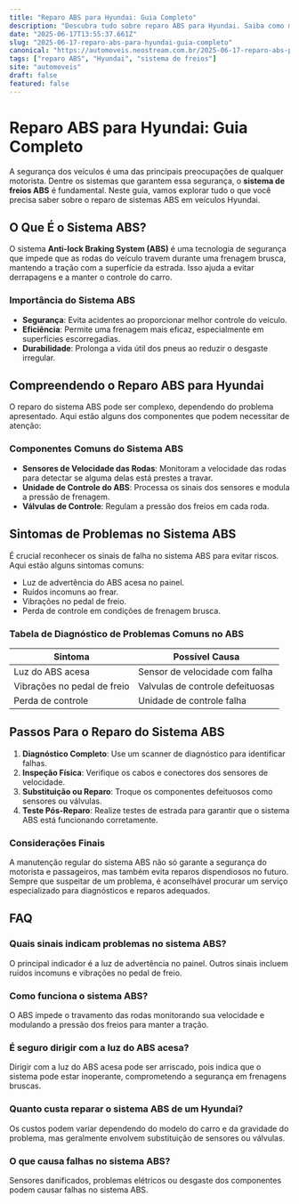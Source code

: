 ```yaml
---
title: "Reparo ABS para Hyundai: Guia Completo"
description: "Descubra tudo sobre reparo ABS para Hyundai. Saiba como manter seu carro seguro e eficiente. Leia agora nosso guia."
date: "2025-06-17T13:55:37.661Z"
slug: "2025-06-17-reparo-abs-para-hyundai-guia-completo"
canonical: "https://automoveis.neostream.com.br/2025-06-17-reparo-abs-para-hyundai-guia-completo"
tags: ["reparo ABS", "Hyundai", "sistema de freios"]
site: "automoveis"
draft: false
featured: false
---
```


# Reparo ABS para Hyundai: Guia Completo

A segurança dos veículos é uma das principais preocupações de qualquer motorista. Dentre os sistemas que garantem essa segurança, o **sistema de freios ABS** é fundamental. Neste guia, vamos explorar tudo o que você precisa saber sobre o reparo de sistemas ABS em veículos Hyundai.

## O Que É o Sistema ABS?

O sistema **Anti-lock Braking System (ABS)** é uma tecnologia de segurança que impede que as rodas do veículo travem durante uma frenagem brusca, mantendo a tração com a superfície da estrada. Isso ajuda a evitar derrapagens e a manter o controle do carro.

### Importância do Sistema ABS

- **Segurança**: Evita acidentes ao proporcionar melhor controle do veículo.
- **Eficiência**: Permite uma frenagem mais eficaz, especialmente em superfícies escorregadias.
- **Durabilidade**: Prolonga a vida útil dos pneus ao reduzir o desgaste irregular.

## Compreendendo o Reparo ABS para Hyundai

O reparo do sistema ABS pode ser complexo, dependendo do problema apresentado. Aqui estão alguns dos componentes que podem necessitar de atenção:

### Componentes Comuns do Sistema ABS

- **Sensores de Velocidade das Rodas**: Monitoram a velocidade das rodas para detectar se alguma delas está prestes a travar.
- **Unidade de Controle do ABS**: Processa os sinais dos sensores e modula a pressão de frenagem.
- **Válvulas de Controle**: Regulam a pressão dos freios em cada roda.

## Sintomas de Problemas no Sistema ABS

É crucial reconhecer os sinais de falha no sistema ABS para evitar riscos. Aqui estão alguns sintomas comuns:

- Luz de advertência do ABS acesa no painel.
- Ruídos incomuns ao frear.
- Vibrações no pedal de freio.
- Perda de controle em condições de frenagem brusca.

### Tabela de Diagnóstico de Problemas Comuns no ABS

| Sintoma                     | Possível Causa                 |
|-----------------------------|--------------------------------|
| Luz do ABS acesa            | Sensor de velocidade com falha |
| Vibrações no pedal de freio | Valvulas de controle defeituosas|
| Perda de controle           | Unidade de controle falha     |

## Passos Para o Reparo do Sistema ABS

1. **Diagnóstico Completo**: Use um scanner de diagnóstico para identificar falhas.
2. **Inspeção Física**: Verifique os cabos e conectores dos sensores de velocidade.
3. **Substituição ou Reparo**: Troque os componentes defeituosos como sensores ou válvulas.
4. **Teste Pós-Reparo**: Realize testes de estrada para garantir que o sistema ABS está funcionando corretamente.

### Considerações Finais

A manutenção regular do sistema ABS não só garante a segurança do motorista e passageiros, mas também evita reparos dispendiosos no futuro. Sempre que suspeitar de um problema, é aconselhável procurar um serviço especializado para diagnósticos e reparos adequados.

## FAQ

### Quais sinais indicam problemas no sistema ABS?
O principal indicador é a luz de advertência no painel. Outros sinais incluem ruídos incomuns e vibrações no pedal de freio.

### Como funciona o sistema ABS?
O ABS impede o travamento das rodas monitorando sua velocidade e modulando a pressão dos freios para manter a tração.

### É seguro dirigir com a luz do ABS acesa?
Dirigir com a luz do ABS acesa pode ser arriscado, pois indica que o sistema pode estar inoperante, comprometendo a segurança em frenagens bruscas.

### Quanto custa reparar o sistema ABS de um Hyundai?
Os custos podem variar dependendo do modelo do carro e da gravidade do problema, mas geralmente envolvem substituição de sensores ou válvulas.

### O que causa falhas no sistema ABS?
Sensores danificados, problemas elétricos ou desgaste dos componentes podem causar falhas no sistema ABS.